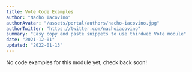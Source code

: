 ```yaml
---
title: Vote Code Examples
author: "Nacho Iacovino"
authorAvatar: "/assets/portal/authors/nacho-iacovino.jpg"
authorTwitter: "https://twitter.com/nachoiacovino"
summary: "Easy copy and paste snippets to use thirdweb Vote module"
date: "2021-12-01"
updated: "2022-01-13"
---
```


No code examples for this module yet, check back soon!

<MdxNavigation>
  <MdxNavigationItem href="/portal/learn/code-examples/pack" title="Pack" />
  <MdxNavigationItem
    href="/portal/learn/code-examples/splits"
    title="Splits"
    next
  />
</MdxNavigation>
